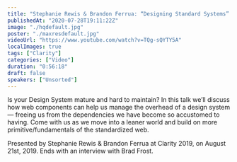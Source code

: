 ```yaml
---
title: "Stephanie Rewis & Brandon Ferrua: “Designing Standard Systems” — Clarity 2019"
publishedAt: "2020-07-28T19:11:22Z"
image: "./hqdefault.jpg"
poster: "./maxresdefault.jpg"
videoUrl: "https://www.youtube.com/watch?v=TQg-sQYTY5A"
localImages: true
tags: ["Clarity"]
categories: ["Video"]
duration: "0:56:18"
draft: false
speakers: ["Unsorted"]
---
```


Is your Design System mature and hard to maintain? In this talk we’ll discuss how web components can help us manage the overhead of a design system — freeing us from the dependencies we have become so accustomed to having. Come with us as we move into a leaner world and build on more primitive/fundamentals of the standardized web.

Presented by Stephanie Rewis & Brandon Ferrua at Clarity 2019, on August 21st, 2019. Ends with an interview with Brad Frost.
